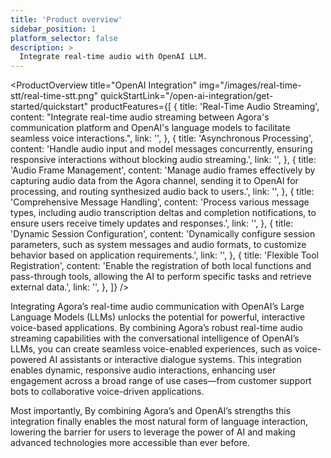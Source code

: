 ```yaml
---
title: 'Product overview'
sidebar_position: 1
platform_selector: false
description: >
  Integrate real-time audio with OpenAI LLM.
---
```


<ProductOverview
  title="OpenAI Integration"
  img="/images/real-time-stt/real-time-stt.png"
  quickStartLink="/open-ai-integration/get-started/quickstart"
  productFeatures={[
    {
      title: 'Real-Time Audio Streaming',
      content:
        "Integrate real-time audio streaming between Agora's communication platform and OpenAI's language models to facilitate seamless voice interactions.",
      link: '',
    },
    {
      title: 'Asynchronous Processing',
      content: 'Handle audio input and model messages concurrently, ensuring responsive interactions without blocking audio streaming.',
      link: '',
    },
    {
      title: 'Audio Frame Management',
      content:
        'Manage audio frames effectively by capturing audio data from the Agora channel, sending it to OpenAI for processing, and routing synthesized audio back to users.',
      link: '',
    },
    {
      title: 'Comprehensive Message Handling',
      content:
        'Process various message types, including audio transcription deltas and completion notifications, to ensure users receive timely updates and responses.',
      link: '',
    },
    {
      title: 'Dynamic Session Configuration',
      content:
        'Dynamically configure session parameters, such as system messages and audio formats, to customize behavior based on application requirements.',
      link: '',
    },
    {
      title: 'Flexible Tool Registration',
      content:
        'Enable the registration of both local functions and pass-through tools, allowing the AI to perform specific tasks and retrieve external data.',
      link: '',
    },
  ]}
/>

Integrating Agora’s real-time audio communication with OpenAI’s Large Language Models (LLMs) unlocks the potential for powerful, interactive voice-based applications. By combining Agora’s robust real-time audio streaming capabilities with the conversational intelligence of OpenAI’s LLMs, you can create seamless voice-enabled experiences, such as voice-powered AI assistants or interactive dialogue systems. This integration enables dynamic, responsive audio interactions, enhancing user engagement across a broad range of use cases—from customer support bots to collaborative voice-driven applications.

Most importantly, By combining Agora’s and OpenAI’s strengths this integration finally enables the most natural form of language interaction, lowering the barrier for users to leverage the power of AI and making advanced technologies more accessible than ever before.

</ProductOverview>
